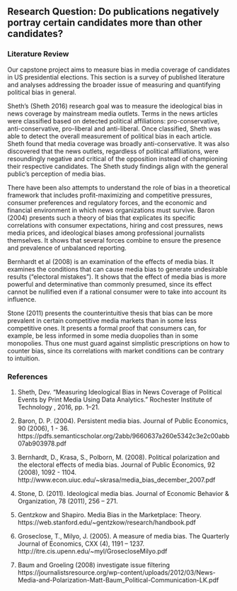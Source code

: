 

## Research Question: Do publications negatively portray certain candidates more than other candidates?

### Literature Review

Our capstone project aims to measure bias in media coverage of candidates in US presidential elections. This section is a survey of published literature and analyses addressing the broader issue of measuring and quantifying political bias in general.

Sheth’s (Sheth 2016) research goal was to measure the ideological bias in news coverage by mainstream media outlets. Terms in the news articles were classified based on detected political affiliations: pro-conservative, anti-conservative, pro-liberal and anti-liberal. Once classified, Sheth was able to detect the overall measurement of political bias in each article. Sheth found that media coverage was broadly anti-conservative. It was also discovered that the news outlets, regardless of political affiliations, were resoundingly negative and critical of the opposition instead of championing their respective candidates. The Sheth study findings align with the general public’s perception of media bias. 

There have been also attempts to understand the role of bias in a theoretical framework that includes profit-maximizing and competitive pressures, consumer preferences and regulatory forces, and the economic and financial environment in which news organizations must survive. Baron (2004) presents such a theory of bias that explicates its specific correlations with consumer expectations, hiring and cost pressures, news media prices, and ideological biases among professional journalists themselves. It shows that several forces combine to ensure the presence and prevalence of unbalanced reporting.

Bernhardt et al (2008) is an examination of the effects of media bias. It examines the conditions that can cause media bias to generate undesirable results ("electoral mistakes"). It shows that the effect of media bias is more powerful and determinative than commonly presumed, since its effect cannot be nullified even if a rational consumer were to take into account its influence.

Stone (2011) presents the counterintuitive thesis that bias can be more prevalent in certain competitive media markets than in some less competitive ones. It presents a formal proof that consumers can, for example, be less informed in some media duopolies than in some monopolies. Thus one must guard against simplistic prescriptions on how to counter bias, since its correlations with market conditions can be contrary to intuition.


### References

1. Sheth, Dev. “Measuring Ideological Bias in News Coverage of Political Events by Print Media Using Data Analytics.” Rochester Institute of Technology , 2016, pp. 1–21.

2. Baron, D. P. (2004). Persistent media bias. Journal of Public Economics, 90 (2006), 1 - 36.  https://pdfs.semanticscholar.org/2abb/9660637a260e5342c3e2c00abb07ab903978.pdf

3. Bernhardt, D., Krasa, S., Polborn, M. (2008). Political polarization and the electoral effects of media bias. Journal of Public Economics, 92 (2008), 1092 - 1104. http://www.econ.uiuc.edu/~skrasa/media_bias_december_2007.pdf

4. Stone, D. (2011). Ideological media bias. Journal of Economic Behavior & Organization, 78 (2011), 256 – 271.

5. Gentzkow and Shapiro. Media Bias in the Marketplace: Theory. https://web.stanford.edu/~gentzkow/research/handbook.pdf   

6. Groseclose, T., Milyo, J. (2005). A measure of media bias. The Quarterly Journal of Economics, CXX (4), 1191 – 1237. 
http://itre.cis.upenn.edu/~myl/GrosecloseMilyo.pdf

7. Baum and Groeling (2008) investigate issue filtering
https://journalistsresource.org/wp-content/uploads/2012/03/News-Media-and-Polarization-Matt-Baum_Political-Communication-LK.pdf